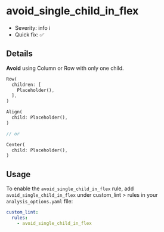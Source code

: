 # avoid_single_child_in_flex

- Severity: info ℹ️
- Quick fix: ✅

## Details

**Avoid** using Column or Row with only one child.

```dart title="Bad"
Row(
  children: [
    Placeholder(),
  ],
)
```

```dart title="Good"
Align(
  child: Placeholder(),
)

// or

Center(
  child: Placeholder(),
)
```

## Usage

To enable the `avoid_single_child_in_flex` rule, add `avoid_single_child_in_flex` under custom_lint > rules in your `analysis_options.yaml` file:

```yaml
custom_lint:
  rules:
    - avoid_single_child_in_flex
```
